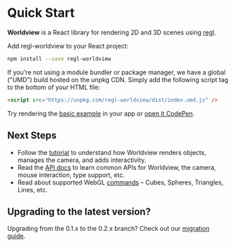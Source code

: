 # Quick Start

**Worldview** is a React library for rendering 2D and 3D scenes using [regl](https://github.com/regl-project/regl).

Add regl-worldview to your React project:

```bash
npm install --save regl-worldview
```

If you're not using a module bundler or package manager, we have a global ("UMD") build hosted on the unpkg CDN. Simply add the following script tag to the bottom of your HTML file:

```html
<script src="https://unpkg.com/regl-worldview/dist/index.umd.js" />
```

Try rendering the [basic example](#/docs/examples/basic-example) in your app or [open it CodePen](https://codepen.io/vidaaudrey/pen/WPwmqg).

## Next Steps

- Follow the [tutorial](#/docs/tutorial) to understand how Worldview renders objects, manages the camera, and adds interactivity.
- Read the [API docs](#/docs/api) to learn common APIs for Worldview, the camera, mouse interaction, type support, etc.
- Read about supported WebGL [commands](#/docs/commands) – Cubes, Spheres, Triangles, Lines, etc.

## Upgrading to the latest version?

Upgrading from the 0.1.x to the 0.2.x branch? Check out our [migration guide](#/docs/migration-notes/migrating-to-version-0.2.x).
